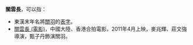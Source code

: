 '''關雲長'''，可以指：
*東漢末年名將[[關羽|關羽]]的[[表字|表字]]。
*[[關雲長_(電影)|關雲長 (電影)]]，中國大陸、香港合拍電影，2011年4月上映，麥兆輝、莊文強導演，甄子丹飾演關羽。
{{disambig|Cat=三字中國相關消歧義}}